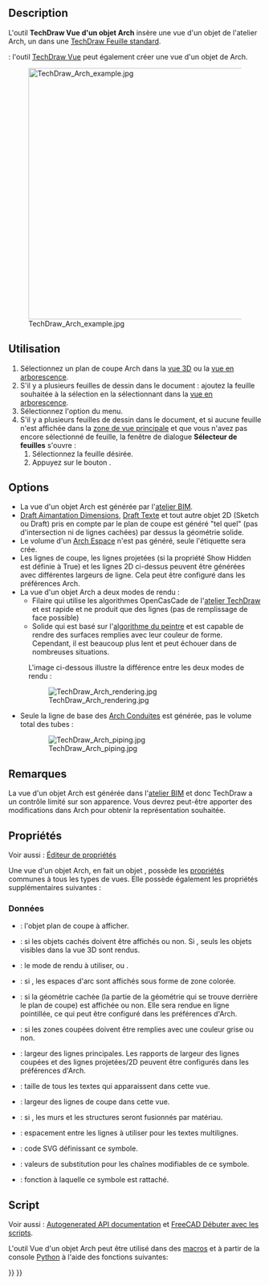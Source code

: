 <languages/>

{{Docnav/fr
|[[TechDraw_DraftView/fr|Vue d'un objet Draft]]
|[[TechDraw_SpreadsheetView/fr|Vue d'un objet Spreadsheet]]
|[[TechDraw_Workbench/fr|Atelier TechDraw]]
|IconL=TechDraw_DraftView.svg
|IconR=TechDraw_SpreadsheetView.svg
|IconC=Workbench_TechDraw.svg
}}

{{GuiCommand/fr
|Name=TechDraw ArchView
|Name/fr=TechDraw Vue d'un objet Arch
|MenuLocation=TechDraw → Vues des autres ateliers → Insérer un objet de l'atelier BIM
|Workbenches=[[TechDraw_Workbench/fr|TechDraw]], [[BIM_Workbench/fr|BIM]]
|SeeAlso=[[Arch_SectionPlane/fr|Arch Plan de coupe]]
}}

==Description==

L'outil '''TechDraw Vue d'un objet Arch''' insère une vue d'un objet de l'atelier Arch, un {{KEY|[[Image:Arch_SectionPlane.svg|16px]] [[Arch_SectionPlane/fr|Arch Plan de coupe]]}} dans une [[TechDraw_PageDefault/fr|TechDraw Feuille standard]].

{{Version/fr|1.0}} : l'outil [[TechDraw_View/fr|TechDraw Vue]] peut également créer une vue d'un objet de Arch.

[[Image:TechDraw Arch example.jpg|500px]]

<span id="Usage"></span>
==Utilisation==

# Sélectionnez un plan de coupe Arch dans la [[3D_view/fr|vue 3D]] ou la [[Tree_view/fr|vue en arborescence]].
# S'il y a plusieurs feuilles de dessin dans le document : ajoutez la feuille souhaitée à la sélection en la sélectionnant dans la [[Tree_view/fr|vue en arborescence]].
# Sélectionnez l'option {{MenuCommand|TechDraw → Vues des autres ateliers → [[Image:TechDraw_ArchView.svg|16px]] Insérer un objet de l'atelier BIM }} du menu.
# S'il y a plusieurs feuilles de dessin dans le document, et si aucune feuille n'est affichée dans la [[Main_view_area/fr|zone de vue principale]] et que vous n'avez pas encore sélectionné de feuille, la fenêtre de dialogue '''Sélecteur de feuilles''' s'ouvre :
## Sélectionnez la feuille désirée.
## Appuyez sur le bouton {{Button|OK}}.

==Options==

* La vue d'un objet Arch est générée par l'[[BIM_Workbench/fr|atelier BIM]].
* [[Draft_Snap_Dimensions/fr|Draft Aimantation Dimensions]], [[Draft_Text/fr|Draft Texte]] et tout autre objet 2D (Sketch ou Draft) pris en compte par le plan de coupe est généré "tel quel" (pas d'intersection ni de lignes cachées) par dessus la géométrie solide.
* Le volume d'un [[Arch_Space/fr|Arch Espace]] n'est pas généré, seule l'étiquette sera crée.
* Les lignes de coupe, les lignes projetées (si la propriété Show Hidden est définie à True) et les lignes 2D ci-dessus peuvent être générées avec différentes largeurs de ligne. Cela peut être configuré dans les préférences Arch.
* La vue d'un objet Arch a deux modes de rendu :
** Filaire qui utilise les algorithmes OpenCasCade de l'[[TechDraw_Workbench/fr|atelier TechDraw]] et est rapide et ne produit que des lignes (pas de remplissage de face possible)
** Solide qui est basé sur l'[https://fr.wikipedia.org/wiki/Algorithme_du_peintre algorithme du peintre] et est capable de rendre des surfaces remplies avec leur couleur de forme. Cependant, il est beaucoup plus lent et peut échouer dans de nombreuses situations.
: L'image ci-dessous illustre la différence entre les deux modes de rendu :

: [[Image:TechDraw Arch rendering.jpg]]

* Seule la ligne de base des [[Arch_Pipe/fr|Arch Conduites]] est générée, pas le volume total des tubes :

: [[Image:TechDraw Arch piping.jpg]]

<span id="Notes"></span>
==Remarques==

La vue d'un objet Arch est générée dans l'[[BIM_Workbench/fr|atelier BIM]] et donc TechDraw a un contrôle limité sur son apparence. Vous devrez peut-être apporter des modifications dans Arch pour obtenir la représentation souhaitée.

<span id="Properties"></span>
==Propriétés==

Voir aussi : [[Property_editor/fr|Éditeur de propriétés]]

Une vue d'un objet Arch, en fait un objet {{Incode|TechDraw::DrawViewArch}}, possède les [[TechDraw_View/fr#Propriétés_Vue_de_Part|propriétés]] communes à tous les types de vues. Elle possède également les propriétés supplémentaires suivantes :

<span id="Data"></span>
=== Données ===

{{TitleProperty|Arch view}}

* {{PropertyData|Source|Link}} : l'objet plan de coupe à afficher.
* {{PropertyData|All On|Bool}} : si les objets cachés doivent être affichés ou non. Si {{FALSE}}, seuls les objets visibles dans la vue 3D sont rendus.
* {{PropertyData|Render Mode|Enumeration}} : le mode de rendu à utiliser, {{Value|Solid}} ou {{Value|Wireframe}}.
* {{PropertyData|Fill Spaces|Bool}} : si {{TRUE}}, les espaces d'arc sont affichés sous forme de zone colorée.
* {{PropertyData|Show Hidden|Bool}} : si la géométrie cachée (la partie de la géométrie qui se trouve derrière le plan de coupe) est affichée ou non. Elle sera rendue en ligne pointillée, ce qui peut être configuré dans les préférences d'Arch.
* {{PropertyData|Show Fill|Bool}} : si les zones coupées doivent être remplies avec une couleur grise ou non.
* {{PropertyData|Line Width|Float}} : largeur des lignes principales. Les rapports de largeur des lignes coupées et des lignes projetées/2D peuvent être configurés dans les préférences d'Arch.
* {{PropertyData|Font Size|Float}} : taille de tous les textes qui apparaissent dans cette vue.
* {{PropertyData|Cut Line Width|Float}} : largeur des lignes de coupe dans cette vue.
* {{PropertyData|Join Arch|Bool}} : si {{TRUE}}, les murs et les structures seront fusionnés par matériau.
* {{PropertyData|Line Spacing|Float}} : espacement entre les lignes à utiliser pour les textes multilignes. {{Version/fr|1.0}}

{{TitleProperty|Drawing view}}

* {{PropertyData|Symbol|String|Hidden}} : code SVG définissant ce symbole.
* {{PropertyData|Editable Texts|StringList}} : valeurs de substitution pour les chaînes modifiables de ce symbole.
* {{PropertyData|Owner|Link}} : fonction à laquelle ce symbole est rattaché. {{Version/fr|1.0}}

<span id="Scripting"></span>
==Script==

Voir aussi : [https://freecad.github.io/SourceDoc/ Autogenerated API documentation] et [[FreeCAD_Scripting_Basics/fr|FreeCAD Débuter avec les scripts]].

L'outil Vue d'un objet Arch peut être utilisé dans des [[Macros/fr|macros]] et à partir de la console [[Python/fr|Python]] à l'aide des fonctions suivantes:

{{Code|code=
dv = FreeCAD.ActiveDocument.addObject('TechDraw::DrawViewArch','TestArch')
dv.Source = mySectionPlane
rc = page.addView(dv)
}}


{{Docnav/fr
|[[TechDraw_DraftView/fr|Vue d'un objet Draft]]
|[[TechDraw_SpreadsheetView/fr|Vue d'un objet Spreadsheet]]
|[[TechDraw_Workbench/fr|Atelier TechDraw]]
|IconL=TechDraw_DraftView.svg
|IconR=TechDraw_SpreadsheetView.svg
|IconC=Workbench_TechDraw.svg
}}

{{TechDraw Tools navi{{#translation:}}}}
{{Userdocnavi{{#translation:}}}}